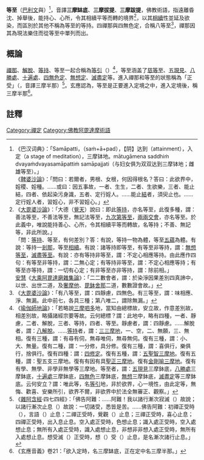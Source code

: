 {{佛教}}
'''等至'''（[[巴利文|巴利文]]與{{lang-sa|{{IAST|samāpatti}}}}）<ref>
《巴汉词典》：「Samāpatti，（saṁ+ā+pad），【阴】达到（attainment），入定（a stage of meditation），三摩钵地。mātugāmena saddhiṁ dvayaṁdvayasamāpattiṁ samāpajjati（与妇女俱为双双达到三摩钵地；雌雄等至）。」<br />
《[[鞞婆沙論|鞞婆沙論]]》：「問曰：若爾者，男根、女根，何因得根名？答曰：此欲界中，婬稷、婬種。……或曰：因五事故，一者、生生，二者、生欲樂，三者、能止結，四者、依起染污身識，五者、定行婬人。……能止[[结_(佛教)|結]]者，須臾止也。……定行婬人者，習婬心，非不習婬心。」
</ref>，音譯'''三摩缽底'''、'''三摩拔提'''、'''三摩跋提'''，佛教術語，指遠離昏沈、掉舉後，能持心、心所，令其相續平等而轉的境界<ref>
《[[大毘婆沙論|大毘婆沙論]]》：「大德（[[覺天|覺天]]）說曰：即此[[等持|等持]]，亦名等至，此復多種，謂：善法等至，不善法等至，無記法等至，[[九次第定|九次第等至]]，[[性交|兩兩交會]]，亦名等至。於此義中，唯說能持善心、心所，令其相續平等而轉故，名等持；不善、無記等，非此所說。」<br />
「問：[[等持|等持]]、等至，有何差別？答：有說，等持一物為體，等至[[五蘊|五蘊]]為體。有說：等持一[[剎那|剎那]]，等至[[相續|相續]]。有說：諸等持即等至，有等至非等持，謂：[[無想定|無想等至]]，[[滅盡定|滅盡等至]]。有說：亦有等持非等至，謂：不定心相應等持。由此應作四句：有等至非等持，謂：二無心定；有等持非等至，謂：不定心相應等持；有等至亦等持，謂：一切有心定；有非等至亦非等持，謂：除前相。」<br />
[[安慧|安慧]]《[[大乘阿毘達磨雜集論|大乘阿毘達磨雜集論]]》：「二二數會者，謂：於染淨因果差別四真諦中，以世、出世二道，及[[奢摩他|奢摩他]]、[[毘鉢舍那|毘鉢舍那]]二道，數數證會故。」
</ref>，以其[[相續|相續]]性並延及欲染，而區別於其他不稱為等至的等持。四禪那與四無色定，合稱八等至<ref>
《[[大毘婆沙論|大毘婆沙論]]》：「有八等至，謂：四靜慮，四無色。有三等至，謂：味相應、淨、無漏。此中前七，各具三種；第八唯二，謂除無漏。」
</ref>，禪那因其為現法樂住而從等至中單列而出。

==概論==
[[禪那|禪那]]、[[八解脫|解脫]]、[[等持|等持]]、等至一起合稱為[[等引|等引]]（{{IAST|samāhita}}）<ref>
《[[瑜伽師地論|瑜伽師地論]]》：「若略說[[三摩呬多|三摩呬多]]地，當知由總標故，安立故，作意差別故，相差別故，略攝諸經宗要等故。云何總標？謂：此地中，略有四種，一者、靜慮，二者、解脫，三者、等持，四者、等至。靜慮者，謂：四靜慮。……解脫者，謂：[[八解脫|八解脫]]。……[[等持|等持]]者，謂：[[三三摩地|三三摩地]]，一、空，二、無願，三、無相。復有三種，謂：有尋有伺，無尋唯伺，無尋無伺。復有三種，謂：小、大、無量。復有二種，謂：一分修，具分修。復有三種，謂：喜俱行，樂俱行，捨俱行。復有四種：謂：[[四修定|四修定]]。復有五種，謂：[[五聖智三摩地|五聖智三摩地]]。復有五種，謂：聖五支三摩地。復有有因有具[[聖正三摩地|聖正三摩地]]。復有[[金剛喻定|金剛喻三摩地]]。復有有學、無學、非學非無學等三摩地。等至者，謂：[[五現見等至|五現見]]三摩鉢底，[[八勝處|八勝處]]三摩鉢底，[[十遍處|十遍處]]三摩鉢底，[[四無色定|四無色]]三摩鉢底，[[無想定|無想]]三摩鉢底，[[滅盡定|滅盡定]]等三摩鉢底。云何安立？謂：唯此等，名[[等引|等引]]地，非於欲界，心一境性，由此定等，無悔、歡喜、安樂所引，欲界不爾，非欲界中於法全無審正、觀察。」
</ref>，等至涵盖了[[慈等至|慈等至]]、[[五現見等至|五現見]]、[[八勝處|八勝處]]、[[十遍處|十遍處]]、[[四無色定|四無色定]]、[[無想定|無想定]]、[[滅盡定|滅盡定]]等。進入禪那和等至的狀態稱為「正受」（{{IAST|samāpanna}}，音譯三摩半那）<ref>
《[[雜阿含經|雜阿含經]]·四七四經》：「佛告阿難：……阿難！我以諸行漸次寂滅（{{IAST|nirodha}}）故說；以諸行漸次止息（{{IAST|passaddhiya}}）故說：一切諸受，悉皆是苦。……佛告阿難：初禪正受時（{{IAST|samāpannassa}}），言語（{{IAST|vācā}}）止息；二禪正受時，覺觀（{{IAST|vitakka-vicāra}}）止息；三禪正受時，喜心止息；四禪正受時，出入息止息。空入處正受時，色想止息；識入處正受時，空入處想止息；無所有入處正受時，識入處想止息，非想非非想入處正受時，無所有入處想止息。想受滅（{{IAST|saññā-vedayita-nirodha}}）正受時，想（{{IAST|saññā}}）受（{{IAST|vedanā}}）止息，是名漸次諸行止息。」
</ref>。玄應認為，等至是正要進入定境之中，進入定境後，稱三摩半那<ref>《玄應音義》卷21：「欲入定時，名三摩缽底，正在定中名三摩半那。」</ref>。

==註釋==
{{reflist|2}}

{{佛教主题}}
[[Category:禪定|Category:禪定]]
[[Category:佛教阿毘達摩術語|Category:佛教阿毘達摩術語]]